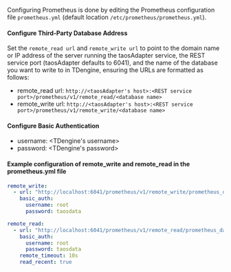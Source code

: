 Configuring Prometheus is done by editing the Prometheus configuration file `prometheus.yml` (default location `/etc/prometheus/prometheus.yml`).

#### Configure Third-Party Database Address

Set the `remote_read url` and `remote_write url` to point to the domain name or IP address of the server running the taosAdapter service, the REST service port (taosAdapter defaults to 6041), and the name of the database you want to write to in TDengine, ensuring the URLs are formatted as follows:

- remote_read url: `http://<taosAdapter's host>:<REST service port>/prometheus/v1/remote_read/<database name>`
- remote_write url: `http://<taosAdapter's host>:<REST service port>/prometheus/v1/remote_write/<database name>`

#### Configure Basic Authentication

- username: \<TDengine's username>
- password: \<TDengine's password>

#### Example configuration of remote_write and remote_read in the prometheus.yml file

```yaml
remote_write:
  - url: "http://localhost:6041/prometheus/v1/remote_write/prometheus_data"
    basic_auth:
      username: root
      password: taosdata

remote_read:
  - url: "http://localhost:6041/prometheus/v1/remote_read/prometheus_data"
    basic_auth:
      username: root
      password: taosdata
    remote_timeout: 10s
    read_recent: true
```
